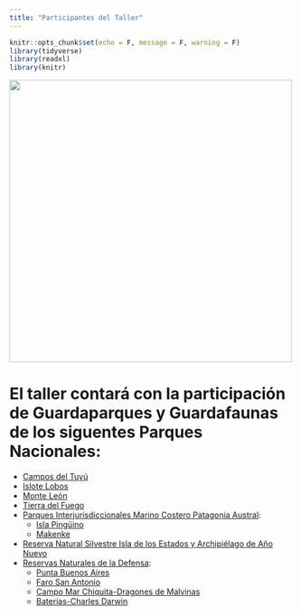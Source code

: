 ```yaml
---
title: "Participantes del Taller"
---
```


```r
knitr::opts_chunk$set(echo = F, message = F, warning = F)
library(tidyverse)
library(readxl)
library(knitr)
```

<img src="images/muestreo.JPG" width="500px"/>

<body>

<h2>

# El taller contará con la participación de Guardaparques y Guardafaunas de los siguentes Parques Nacionales:

- [Campos del Tuyú](https://www.argentina.gob.ar/parquesnacionales/camposdeltuyu)
- [Islote Lobos](https://www.argentina.gob.ar/parquesnacionales/regionpatagonia/parque-nacional-islote-lobos)
- [Monte León](https://www.argentina.gob.ar/parquesnacionales/monteleon)
- [Tierra del Fuego](https://www.argentina.gob.ar/parquesnacionales/tierradelfuego)
- [Parques Interjurisdiccionales Marino Costero Patagonia Austral](https://www.argentina.gob.ar/parquesnacionales/marinocostero): 
  + [Isla Pingüino](https://www.argentina.gob.ar/parquesnacionales/islapinguino)
  + [Makenke](https://www.argentina.gob.ar/parquesnacionales/makenke)
- [Reserva Natural Silvestre Isla de los Estados y Archipiélago de Año Nuevo](https://www.argentina.gob.ar/parquesnacionales/isladelosestados) 
- [Reservas Naturales de la Defensa](https://www.argentina.gob.ar/parquesnacionales/reservas-naturales-defensa): 
  + [Punta Buenos Aires](https://www.argentina.gob.ar/parquesnacionales/puntabuenosaires)
  + [Faro San Antonio](https://web.archive.org/web/20120228014505/http://www.hidro.gov.ar/historia/FSanAntonio.ASP)
  + [Campo Mar Chiquita-Dragones de Malvinas](https://www.argentina.gob.ar/parquesnacionales/campomarchiquita)
  + [Baterías-Charles Darwin](https://www.argentina.gob.ar/parquesnacionales/charlesdarwin)

</h2>

</body>



